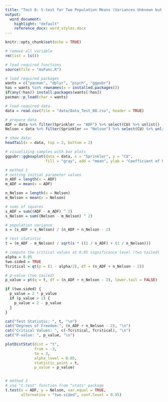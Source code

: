 ```yaml
---
title: "Test 8: t-test for Two Population Means (Variances Unknown but Equal))"
output:
  word_document:
    highlight: "default"
    reference_docx: word_styles.docx
---
```


```r
knitr::opts_chunk$set(echo = TRUE)
```

```r
# remove all variable
rm(list = ls())

# load required functions
source(file = "muFunc.R")

# load required packages
wants = c("pacman", "dplyr", "psych", "ggpubr")
has = wants %in% rownames(x = installed.packages())
if(any(!has)) install.packages(wants[!has])
pacman::p_load(char = wants)

# load required data
data = read.csv(file = "data/Data_Test_08.csv", header = TRUE)

# prepare data
ADF = data %>% filter(Sprinkler == "ADF") %>% select(CU) %>% unlist()
Nelson = data %>% filter(Sprinkler == "Nelson") %>% select(CU) %>% unlist()

# show data:
headTail(x = data, top = 2, bottom = 2)
```

```r
# visualizing samples with box plots
ggpubr::ggboxplot(data = data, x = "Sprinkler", y = "CU", 
                  fill = "gray", add = "mean", ylab = "Coefficient of Uniformity (%)")
```

```r
# method 1
# setting initial parameter values
n_ADF = length(x = ADF)
m_ADF = mean(x = ADF)

n_Nelson = length(x = Nelson)
m_Nelson = mean(x = Nelson)

# sums of squares
s_ADF = sum((ADF - m_ADF) ^ 2)
s_Nelson = sum((Nelson - m_Nelson) ^ 2)

# population variance
s = (s_ADF + s_Nelson) / (n_ADF + n_Nelson - 2)

# test statistic
t = (m_ADF - m_Nelson) / sqrt(s * ((1 / n_ADF) + (1 / n_Nelson)))

# compute the critical values at 0.05 significance level (two tailed)
alpha = 0.05
two.sided = TRUE
Tcritical = qt(p = (1 - alpha/2), df = (n_ADF + n_Nelson - 2))

# p-value (two tailed)
p_value = pt(q = t, df = (n_ADF + n_Nelson - 2), lower.tail = FALSE)

if (two.sided) {
  p_value = 2 * p_value
  if (p_value > 1) {
    p_value = 2 - p_value
  }
}

cat("Test Statistic: ", t, "\n")
cat("Degrees of Freedom:", (n_ADF + n_Nelson - 2), "\n")
cat("Critical Values: ", c(-Tcritical, Tcritical), "\n")
cat("P-value: ", p_value, "\n")

plotDistStat(dist = "t",
             from = -3,
             to = 3,
             alpha_level = 0.05,
             statistic_point = t,
             p_value = p_value)


# method 2
# use "t.test" function from "stats" package
t.test(x = ADF, y = Nelson, var.equal = TRUE,
       alternative = "two.sided", conf.level = 0.95)
```